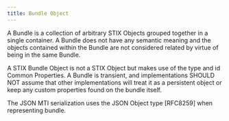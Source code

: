 ```yaml
---
title: Bundle Object
---
```


A Bundle is a collection of arbitrary STIX Objects grouped together in a single container. A Bundle does not have any semantic meaning and the objects contained within the Bundle are not considered related by virtue of being in the same Bundle.

A STIX Bundle Object is not a STIX Object but makes use of the type and id Common Properties. A Bundle is transient, and implementations SHOULD NOT assume that other implementations will treat it as a persistent object or keep any custom properties found on the bundle itself.

The JSON MTI serialization uses the JSON Object type [RFC8259] when representing bundle.
